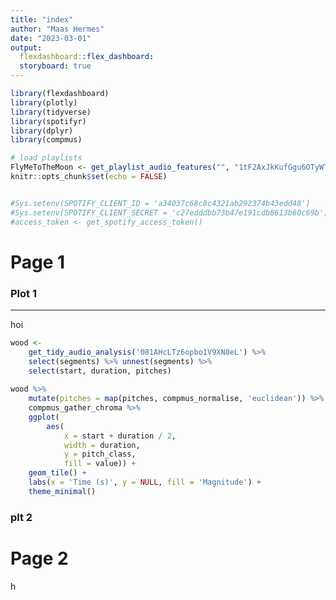 ```yaml
---
title: "index"
author: "Maas Hermes"
date: "2023-03-01"
output: 
  flexdashboard::flex_dashboard:
  storyboard: true
---
```



```r

library(flexdashboard)
library(plotly)
library(tidyverse)
library(spotifyr)
library(dplyr)
library(compmus)

# load playlists
FlyMeToTheMoon <- get_playlist_audio_features("", "1tF2AxJkKufGgu6OTyWTgQ")
knitr::opts_chunk$set(echo = FALSE)


#Sys.setenv(SPOTIFY_CLIENT_ID = 'a34037c68c8c4321ab292374b43edd48')
#Sys.setenv(SPOTIFY_CLIENT_SECRET = 'c27edddbb73b47e191cdb8613b60c69b')
#access_token <- get_spotify_access_token()
```
 
# Page 1 {.storyboard}

### Plot 1
***
hoi

```r
wood <- 
    get_tidy_audio_analysis('081AHcLTz6opbo1V9XN8eL') %>% 
    select(segments) %>% unnest(segments) %>% 
    select(start, duration, pitches)
    
wood %>% 
    mutate(pitches = map(pitches, compmus_normalise, 'euclidean')) %>% 
    compmus_gather_chroma %>% 
    ggplot(
        aes(
            x = start + duration / 2, 
            width = duration, 
            y = pitch_class, 
            fill = value)) + 
    geom_tile() +
    labs(x = 'Time (s)', y = NULL, fill = 'Magnitude') +
    theme_minimal()
```

### plt 2

# Page 2 {.storyboard}
h